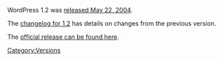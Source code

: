 WordPress 1.2 was [http://wordpress.org/news/2004/05/heres-the-beef/ released May 22, 2004].

The [[Changelog/1.2|changelog for 1.2]] has details on changes from the previous version. 

The [http://wordpress.org/download/release-archive/ official release can be found here].

{{Versions}}

[[Category:Versions]]